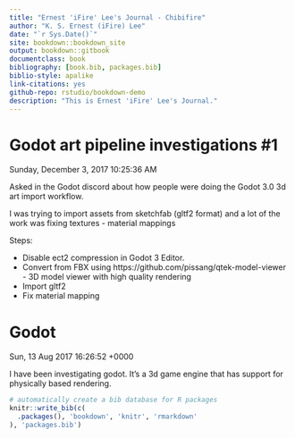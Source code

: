 ```yaml
--- 
title: "Ernest 'iFire' Lee's Journal - Chibifire"
author: "K. S. Ernest (iFire) Lee"
date: "`r Sys.Date()`"
site: bookdown::bookdown_site
output: bookdown::gitbook
documentclass: book
bibliography: [book.bib, packages.bib]
biblio-style: apalike
link-citations: yes
github-repo: rstudio/bookdown-demo
description: "This is Ernest 'iFire' Lee's Journal."
---
```


# Godot art pipeline investigations #1

<time datetime="2017-12-03T18:22:51+00:00">
  Sunday, December 3, 2017 10:25:36 AM
</time>

Asked in the Godot discord about how people were doing the Godot 3.0 3d art import workflow.

I was trying to import assets from sketchfab (gltf2 format) and a lot of the work was fixing textures - material mappings

Steps:

* Disable ect2 compression in Godot 3 Editor.
* Convert from FBX using
https://github.com/pissang/qtek-model-viewer - 3D model viewer with high quality rendering
* Import gltf2
* Fix material mapping

# Godot

<time datetime="2017-08-13T16:26:52+00:00">
  Sun, 13 Aug 2017 16:26:52 +0000
</time>

I have been investigating godot. It's a 3d game engine that has support for physically based rendering.

```r
# automatically create a bib database for R packages
knitr::write_bib(c(
  .packages(), 'bookdown', 'knitr', 'rmarkdown'
), 'packages.bib')
```
